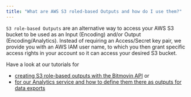 ```yaml
---
title: "What are AWS S3 roled-based Outputs and how do I use them?"
---
```


`S3 role-based Outputs` are an alternative way to access your AWS S3 bucket to be used as an Input (Encoding) and/or Output (Encoding/Analytics). Instead of requiring an Access/Secret key pair, we provide you with an AWS IAM user name, to which you then grant specific access rights in your account so it can access your desired S3 bucket.

Have a look at our tutorials for

* [creating S3 role-based outputs with the Bitmovin API](/encoding/docs/how-to-create-an-s3-role-based-encoding-input-or-output-with-the-bitmovin-api) or
* [for our Analytics service and how to define them there as outputs for data exports](https://developer.bitmovin.com/playback/docs/exporting-your-data)